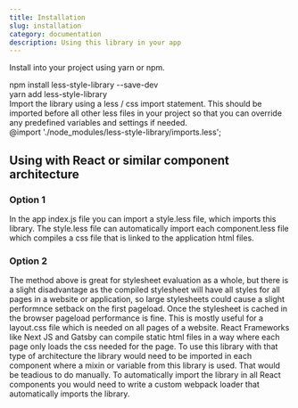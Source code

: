 ```yaml
---
title: Installation
slug: installation
category: documentation
description: Using this library in your app
---
```



Install into your project using yarn or npm.

<div className="code-block">
  <CodeBlock>
    npm install less-style-library --save-dev
  </CodeBlock>
</div>

<div className="code-block">
  <CodeBlock>
    yarn add less-style-library
  </CodeBlock>
</div>

<div className={`code-block__description`}>
  Import the library using a less / css import statement. This should be imported
  before all other less files in your project so that you can override any predefined
  variables and settings if needed.
</div>

<div className="code-block">
  <CodeBlock>
    @import './node_modules/less-style-library/imports.less';
  </CodeBlock>
</div>

## Using with React or similar component architecture

### Option 1  

<div className={`code-block__description`}>
  In the app index.js file you can import a style.less file, which imports this 
  library. The style.less file can automatically import each component.less file
  which compiles a css file that is linked to the application html files.
</div>  

### Option 2  

<div className={`code-block__description`}>
  The method above is great for stylesheet evaluation as a whole, but there is a 
  slight disadvantage as the compiled stylesheet will have all styles for all pages
  in a website or application, so large stylesheets could cause a slight performnce 
  setback on the first pageload. Once the stylesheet is cached in the browser pageload
  performance is fine. This is mostly useful for a layout.css file which is needed on 
  all pages of a website. React Frameworks like Next JS and Gatsby can compile static html files in a way where
  each page only loads the css needed for the page. To use this library with that type
  of architecture the library would need to be imported in each component where a mixin
  or variable from this library is used. That would be teadious to do manually. To automatically import the library in all React components you would need to write
  a custom webpack loader that automatically imports the library. 
</div>